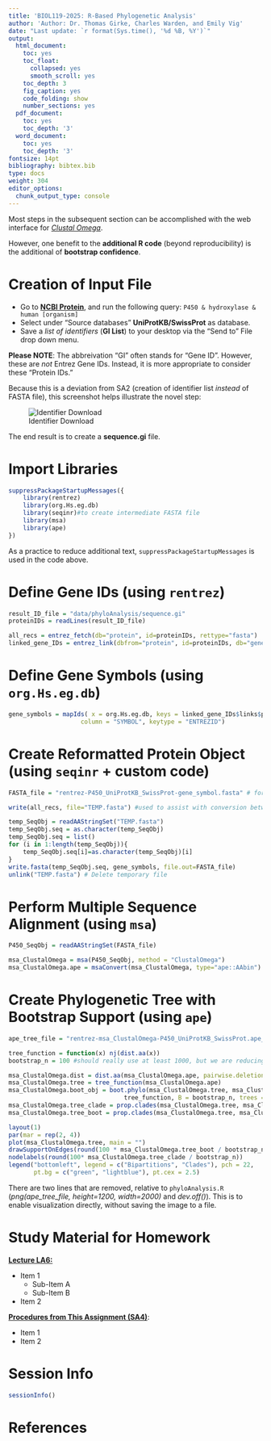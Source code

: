 ```yaml
---
title: 'BIOL119-2025: R-Based Phylogenetic Analysis'
author: 'Author: Dr. Thomas Girke, Charles Warden, and Emily Vig'
date: "Last update: `r format(Sys.time(), '%d %B, %Y')`"
output:
  html_document:
    toc: yes
    toc_float:
      collapsed: yes
      smooth_scroll: yes
    toc_depth: 3
    fig_caption: yes
    code_folding: show
    number_sections: yes
  pdf_document:
    toc: yes
    toc_depth: '3'
  word_document:
    toc: yes
    toc_depth: '3'
fontsize: 14pt
bibliography: bibtex.bib
type: docs
weight: 304
editor_options: 
  chunk_output_type: console
---
```


<!---
- Compile from command-line
Rscript -e "rmarkdown::render('phyloAnalysis.Rmd', c('html_document'), clean=FALSE)"
-->


Most steps in the subsequent section can be accomplished with the web interface for [*Clustal Omega*](https://www.ebi.ac.uk/jdispatcher/msa/clustalo).

However, one benefit to the **additional R code** (beyond reproducibility) is the additional of **bootstrap confidence**.

# Creation of Input File

 - Go to **[NCBI Protein](http://www.ncbi.nlm.nih.gov/protein)**, and run the following query: `P450 & hydroxylase & human [organism]`
 - Select under “Source databases” **UniProtKB/SwissProt** as database.
 - Save a *list of identifiers* (**GI List**) to your desktop via the "Send to" File drop down menu.

**Please NOTE**: The abbreivation "GI" often stands for "Gene ID".  However, these are *not* Entrez Gene IDs.  Instead, it is more appropriate to consider these "Protein IDs."

Because this is a deviation from SA2 (creation of identifier list *instead* of FASTA file), this screenshot helps illustrate the novel step:

![Identifier Download](NCBI_Protein.png "Downloading List of Identifiers")

The end result is to create a **sequence.gi** file.

# Import Libraries

```r
suppressPackageStartupMessages({
	library(rentrez)
	library(org.Hs.eg.db)
	library(seqinr)#to create intermediate FASTA file
	library(msa)
	library(ape)
})
```

As a practice to reduce additional text, `suppressPackageStartupMessages` is used in the code above.

# Define Gene IDs (using `rentrez`)

```r
result_ID_file = "data/phyloAnalysis/sequence.gi"
proteinIDs = readLines(result_ID_file)

all_recs = entrez_fetch(db="protein", id=proteinIDs, rettype="fasta")
linked_gene_IDs = entrez_link(dbfrom="protein", id=proteinIDs, db="gene")
```

# Define Gene Symbols (using `org.Hs.eg.db`)

```r
gene_symbols = mapIds( x = org.Hs.eg.db, keys = linked_gene_IDs$links$protein_gene,
					column = "SYMBOL", keytype = "ENTREZID")
```

# Create Reformatted Protein Object (using `seqinr` + custom code)

```r
FASTA_file = "rentrez-P450_UniProtKB_SwissProt-gene_symbol.fasta" # for OUTPUT, not input

write(all_recs, file="TEMP.fasta") #used to assist with conversion between R objects

temp_SeqObj = readAAStringSet("TEMP.fasta")
temp_SeqObj.seq = as.character(temp_SeqObj)
temp_SeqObj.seq = list()
for (i in 1:length(temp_SeqObj)){
	temp_SeqObj.seq[i]=as.character(temp_SeqObj)[i]
}
write.fasta(temp_SeqObj.seq, gene_symbols, file.out=FASTA_file)
unlink("TEMP.fasta") # Delete temporary file

```

# Perform Multiple Sequence Alignment (using `msa`)

```r
P450_SeqObj = readAAStringSet(FASTA_file)

msa_ClustalOmega = msa(P450_SeqObj, method = "ClustalOmega")
msa_ClustalOmega.ape = msaConvert(msa_ClustalOmega, type="ape::AAbin") #conversion of R object for next step
```

# Create Phylogenetic Tree with Bootstrap Support (using `ape`)

```r
ape_tree_file = "rentrez-msa_ClustalOmega-P450_UniProtKB_SwissProt.ape_tree.bootstrap-gene_symbol.png" #for OUTPUT, not input

tree_function = function(x) nj(dist.aa(x))
bootstrap_n = 100 #should really use at least 1000, but we are reducing time and resources

msa_ClustalOmega.dist = dist.aa(msa_ClustalOmega.ape, pairwise.deletion = FALSE, scaled = FALSE)
msa_ClustalOmega.tree = tree_function(msa_ClustalOmega.ape)
msa_ClustalOmega.boot_obj = boot.phylo(msa_ClustalOmega.tree, msa_ClustalOmega.ape,
								tree_function, B = bootstrap_n, trees = TRUE)
msa_ClustalOmega.tree_clade = prop.clades(msa_ClustalOmega.tree, msa_ClustalOmega.boot_obj$trees, rooted = FALSE)
msa_ClustalOmega.tree_boot = prop.clades(msa_ClustalOmega.tree, msa_ClustalOmega.boot_obj$trees)

layout(1)
par(mar = rep(2, 4))
plot(msa_ClustalOmega.tree, main = "")
drawSupportOnEdges(round(100 * msa_ClustalOmega.tree_boot / bootstrap_n))
nodelabels(round(100* msa_ClustalOmega.tree_clade / bootstrap_n))
legend("bottomleft", legend = c("Bipartitions", "Clades"), pch = 22,
       pt.bg = c("green", "lightblue"), pt.cex = 2.5)
```

There are two lines that are removed, relative to `phyloAnalysis.R` (*png(ape_tree_file, height=1200, width=2000)* and *dev.off()*).  This is to enable visualization directly, without saving the image to a file.

# Study Material for Homework

<u>**Lecture LA6:**</u>
<ul>
 <li>Item 1
	<ul>
	 <li>Sub-Item A</li>
	 <li>Sub-Item B</li>
	</ul>
 </li>
 
 <li>Item 2</li>
</ul>

**<u>Procedures from This Assignment (SA4)</u>**:
<ul>
 <li>Item 1</li>
 <li>Item 2</li>
</ul>


# Session Info

```r
sessionInfo()
```

# References
